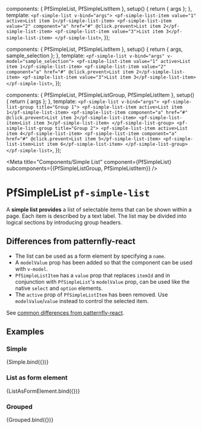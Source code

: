 

  components: { PfSimpleList, PfSimpleListItem },
  setup() {
    return { args };
  },
  template: `
    <pf-simple-list v-bind="args">
      <pf-simple-list-item value="1" active>List item 1</pf-simple-list-item>
      <pf-simple-list-item value="2" component="a" href="#" @click.prevent>List item 2</pf-simple-list-item>
      <pf-simple-list-item value="3">List item 3</pf-simple-list-item>
    </pf-simple-list>
  `,
});

  components: { PfSimpleList, PfSimpleListItem },
  setup() {
    return { args, sample_selection };
  },
  template: `
    <pf-simple-list v-bind="args" v-model="sample_selection">
      <pf-simple-list-item value="1" active>List item 1</pf-simple-list-item>
      <pf-simple-list-item value="2" component="a" href="#" @click.prevent>List item 2</pf-simple-list-item>
      <pf-simple-list-item value="3">List item 3</pf-simple-list-item>
    </pf-simple-list>
  `,
});

  components: { PfSimpleList, PfSimpleListGroup, PfSimpleListItem },
  setup() {
    return { args };
  },
  template: `
    <pf-simple-list v-bind="args">
      <pf-simple-list-group title="Group 1">
        <pf-simple-list-item active>List item 1</pf-simple-list-item>
        <pf-simple-list-item component="a" href="#" @click.prevent>List item 2</pf-simple-list-item>
        <pf-simple-list-item>List item 3</pf-simple-list-item>
      </pf-simple-list-group>
      <pf-simple-list-group title="Group 2">
        <pf-simple-list-item active>List item 4</pf-simple-list-item>
        <pf-simple-list-item component="a" href="#" @click.prevent>List item 5</pf-simple-list-item>
        <pf-simple-list-item>List item 6</pf-simple-list-item>
      </pf-simple-list-group>
    </pf-simple-list>
  `,
});


<Meta title="Components/Simple List" component={PfSimpleList} subcomponents={{PfSimpleListGroup, PfSimpleListItem}} />

# PfSimpleList `pf-simple-list`

A **simple list provides** a list of selectable items that can be shown within a page. Each item is described by a text label. The list may be divided into logical sections by introducing group headers.

## Differences from patternfly-react
- The list can be used as a form element by specifying a `name`.
- A `modelValue` prop has been added so that the component can be used with `v-model`.
- `PfSimpleListItem` has a `value` prop that replaces `itemId` and in conjunction with `PfSimpleList`'s `modelValue` prop, can be used like the native `select` and `option` elements.
- The `active` prop of `PfSimpleListItem` has been removed. Use `modelValue`/`value` instead to control the selected item.

See [common differences from patternfly-react](/story/intro--page#common-differences-from-patternfly-react).

## Examples

### Simple

<Canvas withSource="open">
  <Story name="Simple">
    {Simple.bind({})}
  </Story>
</Canvas>

<ArgsTable story="Simple" />

### List as form element

<Canvas withSource="open">
  <Story name="List as form element" args={{
    name: 'selection',
    sample_selection: '3',
  }}>
    {ListAsFormElement.bind({})}
  </Story>
</Canvas>

### Grouped

<Canvas withSource="open">
  <Story name="Grouped">
    {Grouped.bind({})}
  </Story>
</Canvas>
